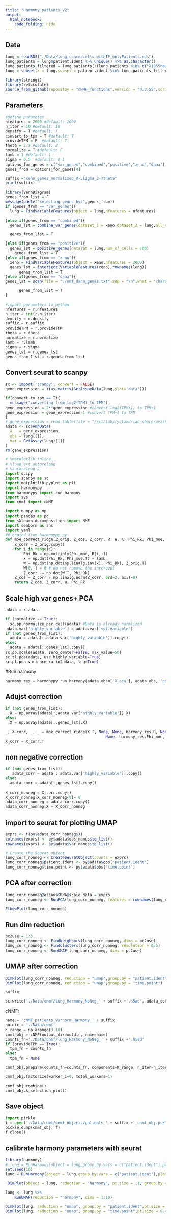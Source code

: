 ```yaml
---
title: "Harmony_patients_V2"
output: 
  html_notebook: 
    code_folding: hide
---
```

## Data
```r
lung = readRDS("./Data/lung_cancercells_withTP_onlyPatients.rds")
lung_patients = lung$patient.ident %>% unique() %>% as.character()
lung_patients_filtered = lung_patients[!(lung_patients %in% c("X1055new","X1099"))]
lung = subset(x = lung,subset = patient.ident %in% lung_patients_filtered)
```

```r
library(stringi)
library(reticulate)
source_from_github(repositoy = "cNMF_functions",version = "0.3.55",script_name = "cnmf_function_Harmony.R")
```


## Parameters
```r
#define parametes
nfeatures = 2000 #default: 2000
n_iter = 10 #default: 10
densify = T #default: T
convert_to_tpm = T #default: T
provideTPM = F  #default: T
theta = 2.7 #default: 2
normalize = T #default: F
lamb = 1 #default: 1
sigma = 0.5  #default: 0.1
options_for_genes = c("var_genes","combined","positive","xeno","dana")
genes_from = options_for_genes[4] 
```

```r
suffix ="xeno_genes_normalized_0-5sigma_2-7theta"
print(suffix)
```

```r
library(VennDiagram)
genes_from_list = F
message(paste("selecting genes by:",genes_from))
if (genes_from == "var_genes"){
  lung = FindVariableFeatures(object = lung,nfeatures = nfeatures)

}else if(genes_from == "combined"){
  genes_lst = combine_var_genes(dataset_1 = xeno,dataset_2 = lung,all_var_genes_num = 15000,most_var_genes_num_1 = 4000,most_var_genes_num_2 = 2000)  

  genes_from_list = T

}else if(genes_from == "positive"){
  genes_lst = positive_genes(dataset = lung,num_of_cells = 700)
    genes_from_list = T
}else if(genes_from == "xeno"){
  xeno = FindVariableFeatures(object = xeno,nfeatures = 2000)
  genes_lst = intersect(VariableFeatures(xeno),rownames(lung))
      genes_from_list = T
}else if(genes_from == "dana"){
genes_lst = scan(file = "./nmf_dana_genes.txt",sep = "\n",what = "character")

      genes_from_list = T
}
```




```python
#import parameters to python
nfeatures = r.nfeatures
n_iter = int(r.n_iter)
densify = r.densify
suffix = r.suffix
provideTPM = r.provideTPM
theta = r.theta
normalize = r.normalize
lamb = r.lamb
sigma = r.sigma
genes_lst = r.genes_lst
genes_from_list = r.genes_from_list
```



## Convert seurat to scanpy
```r
sc <- import('scanpy', convert = FALSE)
gene_expression = t(as.matrix(GetAssayData(lung,slot='data')))

if(convert_to_tpm == T){
  message("converting from log2(TPM) to TPM")
gene_expression = 2**gene_expression #convert log2(TPM+1) to TPM+1
gene_expression = gene_expression-1 #convert TPM+1 to TPM
}
# gene_expression = read.table(file = "/sci/labs/yotamd/lab_share/avishai.wizel/R_projects/EGFR/Data/scvi_normalized.txt") %>%  as.matrix()
adata <- sc$AnnData(
  X   = gene_expression, 
  obs = lung[[]],
  var = GetAssay(lung)[[]]
)
rm(gene_expression)
```

```python
# %matplotlib inline
# %load_ext autoreload
# %autoreload 2
import scipy
import scanpy as sc
import matplotlib.pyplot as plt
import harmonypy
from harmonypy import run_harmony
import sys
from cnmf import cNMF

import numpy as np
import pandas as pd
from sklearn.decomposition import NMF
import seaborn as sns
import yaml
## copied from harmonypy.py
def moe_correct_ridge(Z_orig, Z_cos, Z_corr, R, W, K, Phi_Rk, Phi_moe, lamb):
    Z_corr = Z_orig.copy()
    for i in range(K):
        Phi_Rk = np.multiply(Phi_moe, R[i,:])
        x = np.dot(Phi_Rk, Phi_moe.T) + lamb
        W = np.dot(np.dot(np.linalg.inv(x), Phi_Rk), Z_orig.T)
        W[0,:] = 0 # do not remove the intercept
        Z_corr -= np.dot(W.T, Phi_Rk)
    Z_cos = Z_corr / np.linalg.norm(Z_corr, ord=2, axis=0)
    return Z_cos, Z_corr, W, Phi_Rk

```

## Scale high var genes+ PCA
```python
adata = r.adata

if (normalize == True):
  sc.pp.normalize_per_cell(adata) #Data is already normlized
adata.var['highly_variable'] = adata.var['vst.variable']
if (not genes_from_list):
  adata = adata[:,adata.var['highly_variable']].copy()
else:
  adata = adata[:,genes_lst].copy()
sc.pp.scale(adata, zero_center=False, max_value=50)
sc.tl.pca(adata, use_highly_variable=True)
sc.pl.pca_variance_ratio(adata, log=True)
```
#Run harmony
```python
harmony_res = harmonypy.run_harmony(adata.obsm['X_pca'], adata.obs, 'patient.ident', max_iter_harmony = 25,theta = theta,random_state = 1,lamb = lamb,sigma = sigma,plot_convergence = True)
```
## Adujst correction
```python
if (not genes_from_list):
  X = np.array(adata[:,adata.var['highly_variable']].X)
else:
  X = np.array(adata[:,genes_lst].X)

_, X_corr, _, _ = moe_correct_ridge(X.T, None, None, harmony_res.R, None, harmony_res.K,
                                            None, harmony_res.Phi_moe, harmony_res.lamb)
X_corr = X_corr.T
```

## non negative correction
```python
if (not genes_from_list):
   adata_corr = adata[:,adata.var['highly_variable']].copy()
else:
  adata_corr = adata[:,genes_lst].copy()
  
X_corr_nonneg = X_corr.copy()
X_corr_nonneg[X_corr_nonneg<0]= 0
adata_corr_nonneg = adata_corr.copy()
adata_corr_nonneg.X = X_corr_nonneg
```
## import to seurat for plotting UMAP
```r
exprs <- t(py$adata_corr_nonneg$X)
colnames(exprs) <- py$adata$obs_names$to_list()
rownames(exprs) <- py$adata$var_names$to_list()

# Create the Seurat object
lung_corr_nonneg <- CreateSeuratObject(counts = exprs)
lung_corr_nonneg$patient.ident <- py$adata$obs["patient.ident"]
lung_corr_nonneg$time.point <- py$adata$obs["time.point"]

```

## PCA after correction
```r
lung_corr_nonneg@assays$RNA@scale.data = exprs
lung_corr_nonneg <- RunPCA(lung_corr_nonneg, features = rownames(lung_corr_nonneg))

ElbowPlot(lung_corr_nonneg)
```
## Run dim reduction
```r
pc2use = 1:5
lung_corr_nonneg <- FindNeighbors(lung_corr_nonneg, dims = pc2use)
lung_corr_nonneg <- FindClusters(lung_corr_nonneg, resolution = 0.5)
lung_corr_nonneg <- RunUMAP(lung_corr_nonneg, dims = pc2use)

```

## UMAP after correction
```r
DimPlot(lung_corr_nonneg, reduction = "umap",group.by = "patient.ident")
DimPlot(lung_corr_nonneg, reduction = "umap",group.by = "time.point")
```

```python
suffix
```

```python
sc.write('./Data/cnmf/lung_Harmony_NoNeg_' + suffix +'.h5ad', adata_corr_nonneg)
```


cNMF:

```python
name = 'cNMF_patients_Varnorm_Harmony_' + suffix
outdir = './Data/cnmf'
K_range = np.arange(3,10)
cnmf_obj = cNMF(output_dir=outdir, name=name)
counts_fn='./Data/cnmf/lung_Harmony_NoNeg_' + suffix +'.h5ad'
if (provideTPM == True):
  tpm_fn = counts_fn
else:
  tpm_fn = None

cnmf_obj.prepare(counts_fn=counts_fn, components=K_range, n_iter=n_iter, seed=14,tpm_fn=tpm_fn,densify=densify)
```

```python
cnmf_obj.factorize(worker_i=0, total_workers=1)
```

```python
cnmf_obj.combine()
cnmf_obj.k_selection_plot()
```
## Save object
```python
import pickle
f = open('./Data/cnmf/cnmf_objects/patients_' + suffix +'_cnmf_obj.pckl', 'wb')
pickle.dump(cnmf_obj, f)
f.close()
```

## calibrate harmony parameters with seurat

```r
library(harmony)
# lung = RunHarmony(object = lung,group.by.vars = c("patient.ident"),plot_convergence = T,max.iter.harmony = 15,dims.use = pc2use,theta = 2.5,sigma = 0.3,nclust = 3)
set.seed(10)
lung = RunHarmony(object = lung,group.by.vars = c("patient.ident"),plot_convergence = T,max.iter.harmony = 15,theta = 2,lambda = 1,sigma = 0.5)
```

```r
 DimPlot(object = lung, reduction = "harmony", pt.size = .1, group.by = "patient.ident")
```

```r
lung <- lung %>% 
    RunUMAP(reduction = "harmony", dims = 1:10) 
```

```r
DimPlot(lung, reduction = "umap", group.by = "patient.ident",pt.size = 0.4)
DimPlot(lung, reduction = "umap", group.by = "time.point",pt.size = 0.4)

```




